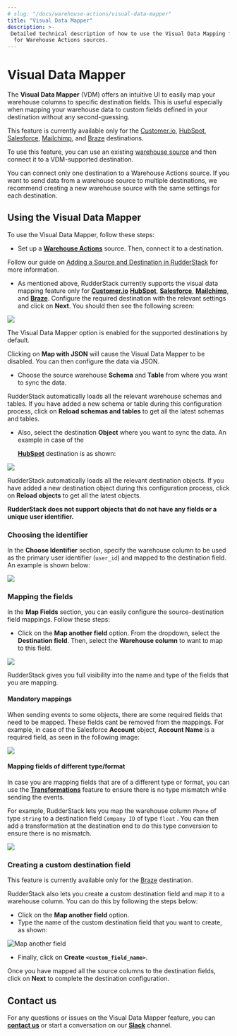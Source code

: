```yaml
---
# slug: "/docs/warehouse-actions/visual-data-mapper"
title: "Visual Data Mapper"
description: >-
 Detailed technical description of how to use the Visual Data Mapping feature
  for Warehouse Actions sources.
---
```


# Visual Data Mapper

The **Visual Data Mapper** \(VDM\) offers an intuitive UI to easily map your warehouse columns to specific destination fields. This is useful especially when mapping your warehouse data to custom fields defined in your destination without any second-guessing.

<div class="infoBlock">

  This feature is currently available only for the <a href="https://rudderstack.com/docs/destinations/marketing/customer.io/">Customer.io</a>, <a href="https://rudderstack.com/docs/destinations/crm/hubspot/">HubSpot</a>, <a href="https://rudderstack.com/docs/destinations/crm/salesforce/">Salesforce</a>, <a href="https://rudderstack.com/docs/destinations/marketing/mailchimp/">Mailchimp</a>, and <a href="https://rudderstack.com/docs/destinations//marketing/braze/">Braze</a> destinations.
</div>

<div class="successBlock">

To use this feature, you can use an existing <a href="https://rudderstack.com/docs/warehouse-actions/">warehouse source</a> and then connect it to a VDM-supported destination.
</div>

<div class="infoBlock">

You can connect only one destination to a Warehouse Actions source. If you want to send data from a warehouse source to multiple destinations, we recommend creating a new warehouse source with the same settings for each destination.
</div>

## Using the Visual Data Mapper

To use the Visual Data Mapper, follow these steps:

- Set up a [**Warehouse Actions**](https://rudderstack.com/docs/warehouse-actions/) source. Then, connect it to a destination.

<div class="infoBlock">

Follow our guide on <a href="https://rudderstack.com/docs/connections/adding-source-and-destination-rudderstack/">Adding a Source and Destination in RudderStack</a> for more information.
</div>

* As mentioned above, RudderStack currently supports the visual data mapping feature only for [**Customer.io**](https://rudderstack.com/docs/destinations/marketing/customer.io/) [**HubSpot**](https://rudderstack.com/docs/destinations/crm/hubspot/), [**Salesforce**](https://rudderstack.com/docs/destinations/crm/salesforce/), [**Mailchimp**](https://rudderstack.com/docs/destinations/marketing/mailchimp/), and [**Braze**](https://rudderstack.com/docs/destinations/marketing/braze/). Configure the required destination with the relevant settings and click on **Next**. You should then see the following screen:
  
<img src="../assets/vdm-1.png" />

<div class="successBlock">

The Visual Data Mapper option is enabled for the supported destinations by default. 
</div>

<div class="warningBlock">

Clicking on **Map with JSON** will cause the Visual Data Mapper to be disabled. You can then configure the data via JSON.
</div>

* Choose the source warehouse **Schema** and **Table** from where you want to sync the data.

<div class="successBlock">

RudderStack automatically loads all the relevant warehouse schemas and tables. If you have added a new schema or table during this configuration process, click on <strong>Reload schemas and tables</strong> to get all the latest schemas and tables.
</div>

* Also, select the destination **Object** where you want to sync the data. An example in case of the 

  [**HubSpot**](https://rudderstack.com/docs/destinations/crm/hubspot/) destination is as shown:

<img src="../assets/vdm-2.png" />

<div class="successBlock">

RudderStack automatically loads all the relevant destination objects. If you have added a new destination object during this configuration process, click on <strong>Reload objects</strong> to get all the latest objects.
</div>

<div class="warningBlock">

<strong>RudderStack does not support objects that do not have any fields or a unique user identifier.</strong>
</div>

### Choosing the identifier

In the **Choose Identifier** section, specify the warehouse column to be used as the primary user identifier \(`user_id`\) and mapped to the destination field. An example is shown below:

<img src="../assets/vdm-3.png" />

### Mapping the fields

In the **Map Fields** section, you can easily configure the source-destination field mappings. Follow these steps:

* Click on the **Map another field** option. From the dropdown, select the **Destination field**. Then, select the **Warehouse column** to want to map to this field.

<img src="../assets/vdm-4.png" />

<div class="successBlock">

RudderStack gives you full visibility into the name and type of the fields that you are mapping. 
</div>

#### Mandatory mappings

When sending events to some objects, there are some required fields that need to be mapped. These fields cant be removed from the mappings. For example, in case of the Salesforce **Account** object, **Account Name** is a required field, as seen in the following image:

<img src="../assets/vdm-5.png" />

#### Mapping fields of different type/format

In case you are mapping fields that are of a different type or format, you can use the [**Transformations**](https://rudderstack.com/docs/transformations/) feature to ensure there is no type mismatch while sending the events. 

For example, RudderStack lets you map the warehouse column `Phone` of type `string` to a destination field `Company ID` of type `float` . You can then add a transformation at the destination end to do this type conversion to ensure there is no mismatch.

<img src="../assets/vdm-6.png" />

### Creating a custom destination field

<div class="warningBlock">

 This feature is currently available only for the <a href="https://rudderstack.com/docs/destinations/marketing/braze/">Braze</a> destination.
</div>

RudderStack also lets you create a custom destination field and map it to a warehouse column. You can do this by following the steps below:

* Click on the **Map another field** option. 
* Type the name of the custom destination field that you want to create, as shown:

<img src="../assets/vdm-7.png" alt="Map another field" />

* Finally, click on **Create `<custom_field_name>`**.

Once you have mapped all the source columns to the destination fields, click on **Next** to complete the destination configuration.

## Contact us

For any questions or issues on the Visual Data Mapper feature, you can [**contact us**](mailto:%20docs@rudderstack.com) or start a conversation on our [**Slack**](https://rudderstack.com/join-rudderstack-slack-community) channel.
